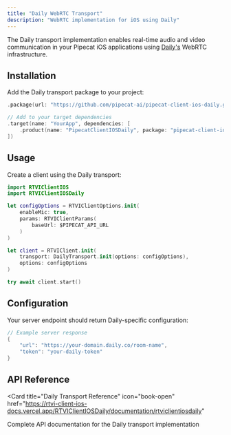 ```yaml
---
title: "Daily WebRTC Transport"
description: "WebRTC implementation for iOS using Daily"
---
```


The Daily transport implementation enables real-time audio and video communication in your Pipecat iOS applications using [Daily's](https://www.daily.co/) WebRTC infrastructure.

## Installation

Add the Daily transport package to your project:

```swift
.package(url: "https://github.com/pipecat-ai/pipecat-client-ios-daily.git", from: "0.3.0")

// Add to your target dependencies
.target(name: "YourApp", dependencies: [
    .product(name: "PipecatClientIOSDaily", package: "pipecat-client-ios-daily")
])
```

## Usage

Create a client using the Daily transport:

```swift
import RTVIClientIOS
import RTVIClientIOSDaily

let configOptions = RTVIClientOptions.init(
    enableMic: true,
    params: RTVIClientParams(
        baseUrl: $PIPECAT_API_URL
    )
)

let client = RTVIClient.init(
    transport: DailyTransport.init(options: configOptions),
    options: configOptions
)

try await client.start()
```

## Configuration

Your server endpoint should return Daily-specific configuration:

```swift
// Example server response
{
    "url": "https://your-domain.daily.co/room-name",
    "token": "your-daily-token"
}
```

## API Reference

<Card
  title="Daily Transport Reference"
  icon="book-open"
  href="https://rtvi-client-ios-docs.vercel.app/RTVIClientIOSDaily/documentation/rtviclientiosdaily"
>
  Complete API documentation for the Daily transport implementation
</Card>
